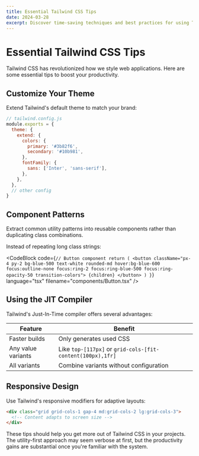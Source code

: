 ```yaml
---
title: Essential Tailwind CSS Tips
date: 2024-03-28
excerpt: Discover time-saving techniques and best practices for using Tailwind CSS in your projects.
---
```


# Essential Tailwind CSS Tips

Tailwind CSS has revolutionized how we style web applications. Here are some essential tips to boost your productivity.

## Customize Your Theme

Extend Tailwind's default theme to match your brand:

```js
// tailwind.config.js
module.exports = {
  theme: {
    extend: {
      colors: {
        primary: '#3b82f6',
        secondary: '#10b981',
      },
      fontFamily: {
        sans: ['Inter', 'sans-serif'],
      },
    },
  },
  // other config
}
```

## Component Patterns

<Callout type="success" title="DRY Principle">
  Extract common utility patterns into reusable components rather than
  duplicating class combinations.
</Callout>

Instead of repeating long class strings:

<CodeBlock
  code={`// Button component
  return (
    <button className="px-4 py-2 bg-blue-500 text-white rounded-md hover:bg-blue-600 focus:outline-none focus:ring-2 focus:ring-blue-500 focus:ring-opacity-50 transition-colors">
      {children}
    </button>
  )
}`}
  language="tsx"
  filename="components/Button.tsx"
/>

## Using the JIT Compiler

Tailwind's Just-In-Time compiler offers several advantages:

| Feature            | Benefit                                                    |
| ------------------ | ---------------------------------------------------------- |
| Faster builds      | Only generates used CSS                                    |
| Any value variants | Like `top-[117px]` or `grid-cols-[fit-content(100px),1fr]` |
| All variants       | Combine variants without configuration                     |

## Responsive Design

Use Tailwind's responsive modifiers for adaptive layouts:

```html
<div class="grid grid-cols-1 gap-4 md:grid-cols-2 lg:grid-cols-3">
  <!-- Content adapts to screen size -->
</div>
```

These tips should help you get more out of Tailwind CSS in your projects. The utility-first approach may seem verbose at first, but the productivity gains are substantial once you're familiar with the system.
